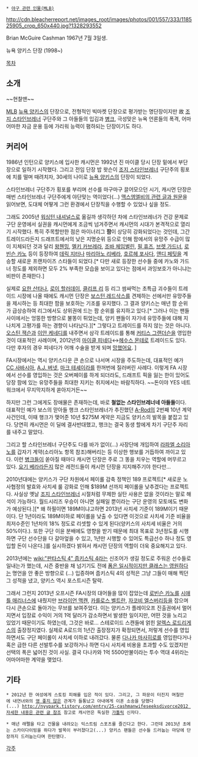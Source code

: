  * [[야구 관련 인물(MLB)]]

http://cdn.bleacherreport.net/images_root/images/photos/001/557/333/118525905_crop_650x440.jpg?1328293552

Brian McGuire Cashman
1967년 7월 3일생.

뉴욕 양키스 단장 (1998~)

[[목차]]

== 소개 ==
~~현찰맨~~

[[MLB]] [[뉴욕 양키스]]의 단장으로, 전형적인 빅마켓 단장으로 평가받는 명단장이지만 故 [[조지 스타인브레너]] 구단주와 그 아들들의 입김과 [[병크]], 극성맞은 뉴욕 언론들의 폭격, 어마어마한 자금 운용 등에 가리워 능력이 폄하되는 단장이기도 하다.

== 커리어 ==
1986년 인턴으로 양키스에 입사한 캐시먼은 1992년 진 마이클 당시 단장 밑에서 부단장으로 일하기 시작했다. 그리고 전임 단장 밥 왓슨이 [[조지 스타인브레너]] 구단주의 횡포에 치를 떨며 때려치자, 30세의 나이로 [[뉴욕 양키스]]의 단장이 되었다.

스타인브레너 구단주가 횡포를 부리며 선수를 마구마구 끌어모으던 시기, 캐시먼 단장은 매번 스타인브레너 구단주에게 야단맞는 역이었다(...) [http://www.maxmlb.co.kr/zboard/bbs/zboard.php?id=max&no=16836 맥스엠엘비의 관련 글][http://nymag.com/nymetro/news/sports/features/9611/ 과 원문]을 읽어보면, 도대체 어떻게 그런 환경에서 단장직을 수행할 수 있었나 싶을 정도.

그래도 2005년 [[워싱턴 내셔널스]]로 옮길까 생각하던 차에 스타인브레너가 건강 문제로 구단 운영에서 실권을 캐시먼에게 조금씩 넘겨주면서 캐시먼의 시대가 본격적으로 열리기 시작했다. 특히 주목할만한 점은 마이너리그 '''팜'''이 상당히 강화되었다는 것인데, 그간 트레이드라든지 드래프트에서의 낮은 지명순위 등으로 인해 팜에서의 유망주 수급이 많이 지체되던 것과 달리 [[왕첸밍]], [[멜키 카브레라]], [[조바 체임벌린]], [[필 휴즈]], [[브렛 가드너]], [[로빈슨 카노]] 등이 등장하여 [[데릭 지터]]나 [[마리아노 리베라]], [[호르헤 포사다]], [[앤디 페팃]]을 계승할 새로운 프랜차이즈 스타들이 되었다.[* 다만 새로 등장한 선수들 중에 카노와 가드너 정도를 제외하면 모두 2% 부족한 모습을 보이고 있다는 점에서 과잉보호가 아니냐는 비판이 존재한다.]

실제로 [[요한 산타나]], [[로이 할러데이]], [[클리프 리]] 등 리그 쌈싸먹는 초특급 괴수들이 트레이드 시장에 나올 때에도 캐시먼 단장은 [[보스턴 레드삭스]]를 견제하는 선에서만 유망주들을 제시하는 등 최대한 팜을 보호하는 기조를 유지했다. 그 결과 양키스는 매년 팜 순위가 급상승하여 리그에서도 상위권에 드는 팜 순위를 유지하고 있다.[* 그러나 이는 팬들 사이에서는 엉뚱한 방향으로 불똥이 튀었는데, 양키 팬들이 자기네 유망주들에 대해 지나치게 고평가를 하는 경향이 나타났다.][* 그렇다고 트레이드를 하지 않는 것은 아니다. [[오스틴 잭슨]]과 [[이안 케네디]]를 내주면서 삼각 트레이드를 통해 [[커티스 그랜더슨]]을 영입한 것이 대표적인 사례이며, 2012년의 [[마이클 피네다]]↔[[헤수스 몬테로]] 트레이드도 있다. 다만 후자의 경우 피네다가 어깨 수술을 받게 되며 [[망했어요]]. ]

FA시장에서는 역시 양키스다운 큰 손으로 나서며 시장을 주도하는데, 대표적인 예가 [[CC 사바시아]], [[A.J. 버넷]], [[마크 테셰이라]]를 한꺼번에 질러버린 사례다. 이렇게 FA 시장에서 선수를 영입하는 것은 오버페이를 하게 되더라도, 드래프트 픽을 잃는 한이 있어도 당장 팜에 있는 유망주들을 최대한 지키는 취지에서는 바람직하다. ~~돈이야 YES 네트워크에서 무지막지하게 쏟아지거든~~

하지만 그런 그에게도 장애물은 존재하는데, 바로 '''철없는 스타인브레너네 아들들'''이다. 대표적인 예가 보스의 맏아들 행크 스타인브레너가 추진했던 [[A-Rod]]의 2번째 10년 계약 사건인데, 이때 행크가 맺어준 10년 $275M 계약은 지금도 양키스의 발목을 붙잡고 있다. 당연히 캐시먼은 이 딜에 결사반대했고, 행크는 결국 동생 할에게 차기 구단주 자리를 내주고 말았다.

그리고 할 스타인브레너 구단주도 다를 바가 없이(...) 사장단에 개입하여 [[라파엘 소리아노]]를 갑자기 계약(소리아노 항목 참조)해버리는 등 이상한 행보를 거듭하여 까이고 있다. 이런 [[병크]]들이 쏟아질 때마다 캐시먼 단장은 주로 그 똥을 치우는 역할에 머무르고 있다. [[요기 베라]]라든지 많은 레전드들이 캐시먼 단장을 지지해주기야 한다만...

2010년대에는 양키스가 구단 차원에서 페이롤 감축 정책인 189 프로젝트[* 새로운 노사협정의 발효와 사치세 룰 강화로 인해 $189M 선까지 페이롤을 낮추겠다는 프로젝트다. 사실상 옛날 [[조지 스타인브레너]] 시절처럼 무제한 실탄 사용은 없을 것이라는 말로 해석이 가능하다. 월드시리즈 우승이 아니면 실패일 뿐이라는 구단 운영의 모토에도 변화가 예상된다.][* 왜 하필이면 189M이냐고하면 2013년 사치세 기준이 189M이기 때문이다. 단 1년이라도 189M이하로 페이롤을 낮출 수 있다면 이것으로 사치세 기준 비율을 최저수준인 1년차의 18% 정도로 리셋할 수 있게 된다(양키스의 사치세 비율은 거의 50%이다.). 또한 구단 이윤 분배에도 영향을 받기 때문에 최대 목표로 3년정도를 시행하면 구단 선수단을 다 갈아엎을 수 있고, 1년만 시행할 수 있어도 특급선수 하나 정도 영입할 돈이 나온다.]를 실시하겠다 밝혀서 캐시먼 단장의 역할이 더욱 중요해지고 있다. 

2013년에는 [[wiki:"판타스틱 4" 줍키스틱 4]]라는 신조어가 생길 정도로 주워온 선수들로 일내는가 했는데, 시즌 중반을 채 넘기기도 전에 [[폼은 일시적이지만 클래스는 영원하다]]는 명언을 안 좋은 방향으로 (...) 입증하며 줍키스틱 4의 성적은 그냥 그들이 매해 찍던 그 성적을 냈고, 양키스 역시 포스트시즌 탈락. 

그래서 그런지 2013년 오프시즌 FA시장의 대어들을 많이 잡았는데 [[로빈슨 카노]]를 [[시애틀 매리너스]]에 내줬지만 [[브라이언 맥캔]], [[카를로스 벨트란]], [[자코비 엘스버리]]등을 잡으며 다시 큰손으로 돌아가는 무브를 보여주었다. 이는 양키스가 플레이오프 진출권에서 멀어지면서 입장료 수익이 거의 1억 달러가 감소하면서 발생한 일이지만, 어떤 것을 노리고 있었기 때문이기도 하였는데, 그것은 바로... 스테로이드 스캔들에 얽힌 [[알렉스 로드리게스]]의 출장정지였다. 실제로 A로드의 1년간 출장정지가 확정되면서, 저렇게 선수를 영입하면서도 구단 페이롤이 사치세 이하로 내려갔다. 물론 [[다나카 마사히로]]를 영입한다거나 혹은 급한 다른 선발투수를 보강하거나 하면 다시 사치세 비용을 초과할 수도 있겠지만 선택의 폭은 넓어진 것이 사실. 결국 다나카와 1억 5500만불이라는 투수 역대 4위라는 어마어마한 계약을 맺었다.

== 기타 ==
 * 2012년 한 여성에게 스토킹 피해를 입은 적이 있다. 그리고, 그 파문이 터진지 며칠만에 내연녀와의 [[영 좋지 않은]] 관계가 들통났고 아내에게 이혼 소송을 당했다(...) [[http://nyypark.tistory.com/entry/25-cashmanwifeseeksdivorce2012 자세한 내용은 관련 글 참조]] 참고로 캐시먼은 독실한 [[가톨릭]] 신자다.

{{{#!html
<video src="http://mediadownloads.mlb.com/mlbam/2011/12/02/mlbtv_20016611_600K.mp4" controls ></video> 
}}}
 * 매년 래펠을 타고 건물을 내려오는 익스트림 스포츠를 즐긴다고 한다. 그런데 2013년 초에는 스카이다이빙을 하다가 발목이 부러졌다고(...) 양키스 팬들은 선수들 드러눕는 마당에 단장까지 드러눕는다며 한탄했다.


[[각주]]
